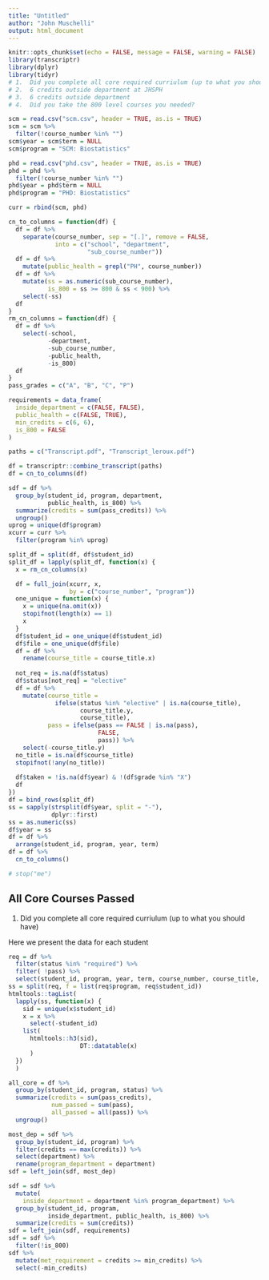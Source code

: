 ```yaml
---
title: "Untitled"
author: "John Muschelli"
output: html_document
---
```


```r
knitr::opts_chunk$set(echo = FALSE, message = FALSE, warning = FALSE)
library(transcriptr)
library(dplyr)
library(tidyr)
# 1.  Did you complete all core required curriulum (up to what you should have)
# 2.  6 credits outside department at JHSPH
# 3.  6 credits outside department
# 4.  Did you take the 800 level courses you needed?
```


```r
scm = read.csv("scm.csv", header = TRUE, as.is = TRUE)
scm = scm %>% 
  filter(!course_number %in% "")
scm$year = scm$term = NULL
scm$program = "SCM: Biostatistics"

phd = read.csv("phd.csv", header = TRUE, as.is = TRUE)
phd = phd %>% 
  filter(!course_number %in% "")
phd$year = phd$term = NULL
phd$program = "PHD: Biostatistics"

curr = rbind(scm, phd)

cn_to_columns = function(df) {
  df = df %>%
    separate(course_number, sep = "[.]", remove = FALSE,
             into = c("school", "department",
                      "sub_course_number"))
  df = df %>%
    mutate(public_health = grepl("PH", course_number))
  df = df %>%
    mutate(ss = as.numeric(sub_course_number),
           is_800 = ss >= 800 & ss < 900) %>%
    select(-ss)
  df
}
rm_cn_columns = function(df) {
  df = df %>% 
    select(-school,
           -department,
           -sub_course_number, 
           -public_health, 
           -is_800)  
  df
}
pass_grades = c("A", "B", "C", "P")

requirements = data_frame(
  inside_department = c(FALSE, FALSE),
  public_health = c(FALSE, TRUE),
  min_credits = c(6, 6),
  is_800 = FALSE
)
```

```r
paths = c("Transcript.pdf", "Transcript_leroux.pdf")
```


```r
df = transcriptr::combine_transcript(paths)
df = cn_to_columns(df)

sdf = df %>% 
  group_by(student_id, program, department, 
           public_health, is_800) %>% 
  summarize(credits = sum(pass_credits)) %>% 
  ungroup()
uprog = unique(df$program)
xcurr = curr %>% 
  filter(program %in% uprog)

split_df = split(df, df$student_id)
split_df = lapply(split_df, function(x) {
  x = rm_cn_columns(x)

  df = full_join(xcurr, x, 
                 by = c("course_number", "program"))
  one_unique = function(x) {
    x = unique(na.omit(x))
    stopifnot(length(x) == 1)
    x
  }
  df$student_id = one_unique(df$student_id)
  df$file = one_unique(df$file)
  df = df %>% 
    rename(course_title = course_title.x)
  
  not_req = is.na(df$status)
  df$status[not_req] = "elective"
  df = df %>% 
    mutate(course_title = 
             ifelse(status %in% "elective" | is.na(course_title),
                    course_title.y,
                    course_title),
           pass = ifelse(pass == FALSE | is.na(pass),
                         FALSE,
                         pass)) %>% 
    select(-course_title.y)
  no_title = is.na(df$course_title)
  stopifnot(!any(no_title))
  
  df$taken = !is.na(df$year) & !(df$grade %in% "X")
  df
})
df = bind_rows(split_df)
ss = sapply(strsplit(df$year, split = "-"), 
            dplyr::first)
ss = as.numeric(ss)
df$year = ss
df = df %>% 
  arrange(student_id, program, year, term)
df = df %>% 
  cn_to_columns()

# stop("me")
```

## All Core Courses Passed

1.  Did you complete all core required curriulum (up to what you should have)

Here we present the data for each student 
```r
req = df %>% 
  filter(status %in% "required") %>% 
  filter( !pass) %>% 
  select(student_id, program, year, term, course_number, course_title, grade)
ss = split(req, f = list(req$program, req$student_id))
htmltools::tagList(
  lapply(ss, function(x) {
    sid = unique(x$student_id)
    x = x %>% 
      select(-student_id)
    list(
      htmltools::h3(sid),
                    DT::datatable(x)
      )
  })
  )
```

```r
all_core = df %>% 
  group_by(student_id, program, status) %>% 
  summarize(credits = sum(pass_credits),
            num_passed = sum(pass),
            all_passed = all(pass)) %>% 
  ungroup()
```


```r
most_dep = sdf %>% 
  group_by(student_id, program) %>% 
  filter(credits == max(credits)) %>% 
  select(department) %>% 
  rename(program_department = department)
sdf = left_join(sdf, most_dep)

sdf = sdf %>% 
  mutate(
    inside_department = department %in% program_department) %>% 
  group_by(student_id, program, 
           inside_department, public_health, is_800) %>% 
  summarize(credits = sum(credits))
sdf = left_join(sdf, requirements)
sdf = sdf %>% 
  filter(!is_800) 
sdf %>% 
  mutate(met_requirement = credits >= min_credits) %>% 
  select(-min_credits)
```
